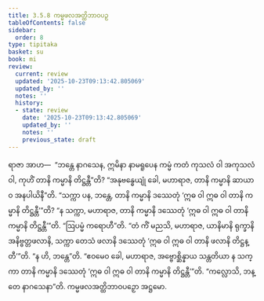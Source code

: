 ```yaml
---
title: 3.5.8 ကမ္မဖလအတ္ထိဘာဝပဉှ
tableOfContents: false
sidebar:
  order: 8
type: tipitaka
basket: su
book: mi
review:
  current: review
  updated: '2025-10-23T09:13:42.805069'
  updated_by: ''
  notes: ''
  history:
  - state: review
    date: '2025-10-23T09:13:42.805069'
    updated_by: ''
    notes: ''
    previous_state: draft
---
```



<ReviewStatus review={frontmatter.review} showDetails={true} />

<HypothesisAnnotation frontmatter={frontmatter} />

<DynamicBreadcrumb />

<Division number="80" book="mi" e="ch" v="28">

<Paragraph number="383" book="mi">
ရာဇာ အာဟ—  “ဘန္တေ နာဂသေန, ဣမိနာ နာမရူပေန ကမ္မံ ကတံ ကုသလံ ဝါ အကုသလံ ဝါ, ကုဟိံ တာနိ ကမ္မာနိ တိဋ္ဌန္တီ”တိ? “အနုဗန္ဓေယျုံ ခေါ, မဟာရာဇ, တာနိ ကမ္မာနိ ဆာယာဝ အနပါယိနီ”တိ. “သက္ကာ ပန, ဘန္တေ, တာနိ ကမ္မာနိ ဒဿေတုံ ‘ဣဓ ဝါ ဣဓ ဝါ တာနိ ကမ္မာနိ တိဋ္ဌန္တီ’”တိ? “န သက္ကာ, မဟာရာဇ, တာနိ ကမ္မာနိ ဒဿေတုံ ‘ဣဓ ဝါ ဣဓ ဝါ တာနိ ကမ္မာနိ တိဋ္ဌန္တီ’”တိ.
</Paragraph>

<Paragraph number="384" book="mi">
“ဩပမ္မံ ကရောဟီ”တိ. “တံ ကိံ မညသိ, မဟာရာဇ, ယာနိမာနိ ရုက္ခာနိ အနိဗ္ဗတ္တဖလာနိ, သက္ကာ တေသံ ဖလာနိ ဒဿေတုံ ‘ဣဓ ဝါ ဣဓ ဝါ တာနိ ဖလာနိ တိဋ္ဌန္တီ’”တိ. “န ဟိ, ဘန္တေ”တိ. “ဧဝမေဝ ခေါ, မဟာရာဇ, အဗ္ဗောစ္ဆိန္နာယ သန္တတိယာ န သက္ကာ တာနိ ကမ္မာနိ ဒဿေတုံ ‘ဣဓ ဝါ ဣဓ ဝါ တာနိ ကမ္မာနိ တိဋ္ဌန္တီ’”တိ.
</Paragraph>

<Paragraph number="385" book="mi">
“ကလ္လောသိ, ဘန္တေ နာဂသေနာ”တိ.

</Paragraph>
</Division>

<Paragraph number="386" type="center" book="mi">
ကမ္မဖလအတ္ထိဘာဝပဉှော အဋ္ဌမော.
</Paragraph>